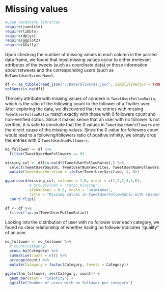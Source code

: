 # Missing values

```r
#Load necessary libraries
require(jsonlite)
require(tibble)
require(dplyr)
require(ggplot2)
require(GGally)
```

Upon checking the number of missing values in each column in the parsed data frame, we found that most missing values occur to either irrelevant attributes of the tweets (such as coordinate data) or those information about retweets and the corresponding users (such as `ReTweetUserScreenName`).

```r
df <- as_tibble(read_json("./Data/allwords.json", simplifyVector = TRUE))
colSums(is.na(df))
```

The only attribute with missing values of concern is `TweetUserFollowRatio`, which is the ratio of the following count to the follower of a Twitter user. After exploring the data, we discovered that the entries with missing `TweetUserFollowRatio` match exactly with those with 0 followers count and non-verified status. Since it makes sense that an user with no follower is not verified, it is safe to conclude that the 0 values in `TweetUserNumFollowers` are the direct cause of the missing values. Since the 0 value for followers count would lead to a following/followers ratio of positive infinity, we simply drop the entries with 0 `TweetUserNumFollowers`.

```r
no_follower <- df %>% 
  filter(TweetUserNumFollowers == 0)

missing_col <- df[is.na(df$TweetUserFollowRatio),] %>%
  select(TweetUserDaysOn, TweetUserNumFavorites, TweetUserNumFollowers, TweetUserNumFollowing, TweetUserNumTweets, TweetUserVerified) %>% 
  mutate(TweetUserVerified = ifelse(TweetUserVerified, 1, 0))

ggparcoord(missing_col, columns = 1:6, order = c(1,2,5,4,3,6),
           # groupColumn = "ratio_missing", 
           alphaLines = 0.5, scale = "uniminmax",
           title = "Missing values in TweetUserFollowRatio with respect to other user-related variables") +
  coord_flip()
  
df <- df %>%
  filter(!is.na(TweetUserFollowRatio))
```

Looking into the distribution of user with no follower over each category, we found no clear relationship of whether having no follower indicates "quality" of an user.

```r
no_follower <- no_follower %>% 
  # count(Category)
  group_by(Category) %>%
  summarise(count = n()) %>%
  arrange(count) %>%
  mutate(Category = factor(Category, levels = Category))
  
ggplot(no_follower, aes(Category, count)) +
  geom_bar(stat = "identity") +
  ggtitle("Number of users with no follower per category")
```

